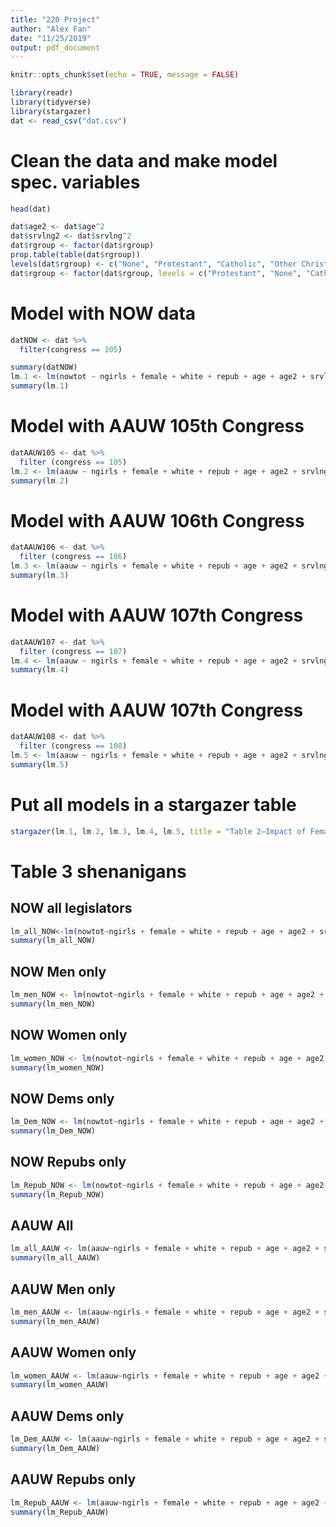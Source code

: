 ```yaml
---
title: "220 Project"
author: "Alex Fan"
date: "11/25/2019"
output: pdf_document
---
```


```r
knitr::opts_chunk$set(echo = TRUE, message = FALSE)
```

```r
library(readr)
library(tidyverse)
library(stargazer)
dat <- read_csv("dat.csv")
```

# Clean the data and make model spec. variables
```r
head(dat)

dat$age2 <- dat$age^2
dat$srvlng2 <- dat$srvlng^2
dat$rgroup <- factor(dat$rgroup)
prop.table(table(dat$rgroup))
levels(dat$rgroup) <- c("None", "Protestant", "Catholic", "Other Christian", "Other religion")
dat$rgroup <- factor(dat$rgroup, levels = c("Protestant", "None", "Catholic", "Other Christian", "Other religion"))

```

# Model with NOW data
```r
datNOW <- dat %>%
  filter(congress == 105)

summary(datNOW)
lm.1 <- lm(nowtot ~ ngirls + female + white + repub + age + age2 + srvlng + srvlng2 + rgroup + demvote + factor(totchi) + factor(region), data = datNOW)
summary(lm.1)
```

# Model with AAUW 105th Congress
```r
datAAUW105 <- dat %>%
  filter (congress == 105)
lm.2 <- lm(aauw ~ ngirls + female + white + repub + age + age2 + srvlng + srvlng2 + rgroup + demvote + factor(totchi) + factor(region), data = datAAUW105)
summary(lm.2)
```

# Model with AAUW 106th Congress
```r
datAAUW106 <- dat %>%
  filter (congress == 106)
lm.3 <- lm(aauw ~ ngirls + female + white + repub + age + age2 + srvlng + srvlng2 + rgroup + demvote + factor(totchi) + factor(region), data = datAAUW106)
summary(lm.3)
```

# Model with AAUW 107th Congress
```r
datAAUW107 <- dat %>%
  filter (congress == 107)
lm.4 <- lm(aauw ~ ngirls + female + white + repub + age + age2 + srvlng + srvlng2 + rgroup + demvote + factor(totchi) + factor(region), data = datAAUW107)
summary(lm.4)
```

# Model with AAUW 107th Congress
```r
datAAUW108 <- dat %>%
  filter (congress == 108)
lm.5 <- lm(aauw ~ ngirls + female + white + repub + age + age2 + srvlng + srvlng2 + rgroup + demvote + factor(totchi) + factor(region), data = datAAUW108)
summary(lm.5)
```

# Put all models in a stargazer table
```r
stargazer(lm.1, lm.2, lm.3, lm.4, lm.5, title = "Table 2—Impact of Female Children on Legislator Voting on Women’s Issues")
```

\begin{table}[!htbp] \centering 
  \caption{Replication of Table 2—Impact of Female Children on Legislator Voting on Women’s Issues} 
  \label{} 
\begin{tabular}{@{\extracolsep{5pt}}lccccc} 
\\[-1.8ex]\hline 
\hline \\[-1.8ex] 
 & \multicolumn{5}{c}{\textit{Dependent variable:}} \\ 
\cline{2-6} 
\\[-1.8ex] & NOW & \multicolumn{4}{c}{AAUW} \\ 
\\[-1.8ex] & 105th & 105th & 106th & 107th & 108th \\ 
\\[-1.8ex] & (1) & (2) & (3) & (4) & (5)\\ 
\hline \\[-1.8ex] 
 Number of female children & 2.300$^{**}$ & 2.385$^{**}$ & 1.688 & 2.421$^{**}$ & 2.250$^{*}$ \\ 
  & (1.038) & (1.124) & (1.136) & (1.092) & (1.145) \\ 
  & & & & & \\ 
 Female & 10.838$^{***}$ & 9.194$^{***}$ & 10.440$^{***}$ & 7.564$^{***}$ & 6.909$^{**}$ \\ 
  & (2.690) & (2.910) & (2.881) & (2.618) & (2.730) \\ 
  & & & & & \\ 
 White & 1.860 & 0.144 & 2.594 & $-$2.626 & 1.939 \\ 
  & (3.451) & (3.676) & (3.833) & (3.150) & (3.211) \\ 
  & & & & & \\ 
 Republican & $-$44.903$^{***}$ & $-$60.468$^{***}$ & $-$55.927$^{***}$ & $-$63.216$^{***}$ & $-$63.932$^{***}$ \\ 
  & (2.109) & (2.280) & (2.335) & (2.120) & (2.436) \\ 
  & & & & & \\ 
 Age & 0.661 & 0.854 & 2.034$^{**}$ & 1.298 & 2.300$^{***}$ \\ 
  & (0.800) & (0.860) & (0.902) & (0.799) & (0.860) \\ 
  & & & & & \\ 
 Age squared & $-$0.006 & $-$0.006 & $-$0.018$^{**}$ & $-$0.012 & $-$0.021$^{**}$ \\ 
  & (0.008) & (0.008) & (0.009) & (0.007) & (0.008) \\ 
  & & & & & \\ 
 Service Length & 0.235 & $-$0.208 & $-$0.726$^{*}$ & $-$0.100 & $-$0.139 \\ 
  & (0.300) & (0.324) & (0.380) & (0.346) & (0.327) \\ 
  & & & & & \\ 
 Service length squared & $-$0.009 & 0.004 & 0.025$^{*}$ & $-$0.0002 & 0.004 \\ 
  & (0.010) & (0.011) & (0.013) & (0.011) & (0.010) \\ 
  & & & & & \\ 
 No religion & 7.262 & 5.671 & 5.353 & 7.027 & $-$7.137 \\ 
  & (7.022) & (7.606) & (7.791) & (7.176) & (7.499) \\ 
  & & & & & \\ 
 Catholic & $-$3.974$^{**}$ & $-$4.505$^{**}$ & $-$2.277 & $-$4.016$^{**}$ & $-$5.468$^{***}$ \\ 
  & (1.941) & (2.091) & (2.129) & (1.987) & (2.077) \\ 
  & & & & & \\ 
 Other Christian & 0.769 & 3.204 & 1.690 & 1.646 & 3.874 \\ 
  & (4.600) & (4.983) & (4.912) & (4.491) & (4.684) \\ 
  & & & & & \\ 
 Other religion & 10.866$^{***}$ & 9.683$^{**}$ & 11.890$^{***}$ & 10.286$^{***}$ & 3.156 \\ 
  & (3.752) & (4.047) & (4.343) & (3.785) & (3.959) \\ 
  & & & & & \\ 
 Democratic vote share in district & 84.158$^{***}$ & 62.148$^{***}$ & 57.437$^{***}$ & 56.206$^{***}$ & 66.950$^{***}$ \\ 
  & (10.869) & (11.568) & (12.018) & (9.092) & (10.889) \\ 
  & & & & & \\ 
\hline \\[-1.8ex] 
N & 430 & 434 & 434 & 434 & 433 \\ 
\hline 
\hline \\[-1.8ex] 
\textit{Note:}  & \multicolumn{5}{r}{$^{*}$p$<$0.1; $^{**}$p$<$0.05; $^{***}$p$<$0.01} \\ 
\end{tabular} 
\end{table}

# Table 3 shenanigans
## NOW all legislators
```r
lm_all_NOW<-lm(nowtot~ngirls + female + white + repub + age + age2 + srvlng + srvlng2+ rgroup + demvote + factor(totchi) + factor(region),data=datNOW)
summary(lm_all_NOW)
```

## NOW Men only
```r
lm_men_NOW <- lm(nowtot~ngirls + female + white + repub + age + age2 + srvlng + srvlng2+ rgroup + demvote + factor(totchi) + factor(region),data=datNOW, subset=female==0)
summary(lm_men_NOW)
```

## NOW Women only
```r
lm_women_NOW <- lm(nowtot~ngirls + female + white + repub + age + age2 + srvlng + srvlng2+ rgroup + demvote + factor(totchi) + factor(region),data=datNOW, subset=female==1)
summary(lm_women_NOW)
```

## NOW Dems only
```r
lm_Dem_NOW <- lm(nowtot~ngirls + female + white + repub + age + age2 + srvlng + srvlng2+ rgroup + demvote + factor(totchi) + factor(region),data=datNOW, subset=repub==0)
summary(lm_Dem_NOW)
```

## NOW Repubs only
```r
lm_Repub_NOW <- lm(nowtot~ngirls + female + white + repub + age + age2 + srvlng + srvlng2+ rgroup + demvote + factor(totchi) + factor(region),data=datNOW, subset=repub==1)
summary(lm_Repub_NOW)
```

## AAUW All
```r
lm_all_AAUW <- lm(aauw~ngirls + female + white + repub + age + age2 + srvlng + srvlng2+ rgroup + demvote + factor(totchi) + factor(region),data=datAAUW105)
summary(lm_all_AAUW)
```

## AAUW Men only
```r
lm_men_AAUW <- lm(aauw~ngirls + female + white + repub + age + age2 + srvlng + srvlng2+ rgroup + demvote + factor(totchi) + factor(region),data=datAAUW105, subset = female == 0)
summary(lm_men_AAUW)
```

## AAUW Women only
```r
lm_women_AAUW <- lm(aauw~ngirls + female + white + repub + age + age2 + srvlng + srvlng2+ rgroup + demvote + factor(totchi) + factor(region),data=datAAUW105, subset = female == 1)
summary(lm_women_AAUW)
```

## AAUW Dems only
```r
lm_Dem_AAUW <- lm(aauw~ngirls + female + white + repub + age + age2 + srvlng + srvlng2+ rgroup + demvote + factor(totchi) + factor(region),data=datAAUW105, subset = repub == 0)
summary(lm_Dem_AAUW)
```

## AAUW Repubs only
```r
lm_Repub_AAUW <- lm(aauw~ngirls + female + white + repub + age + age2 + srvlng + srvlng2+ rgroup + demvote + factor(totchi) + factor(region),data=datAAUW105, subset = repub == 1)
summary(lm_Repub_AAUW)
```